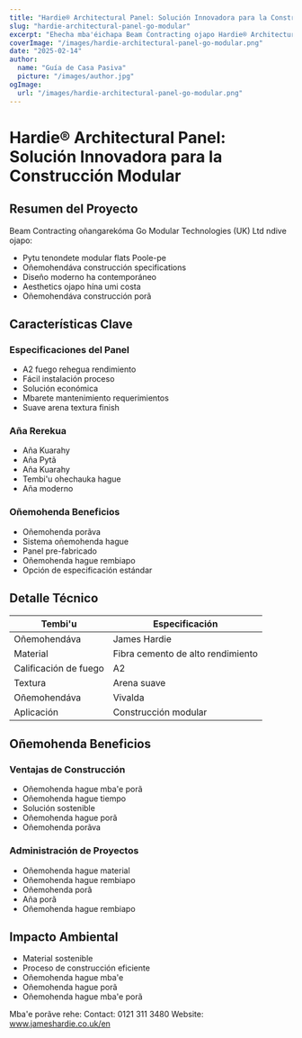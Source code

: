 ```yaml
---
title: "Hardie® Architectural Panel: Solución Innovadora para la Construcción Modular"
slug: "hardie-architectural-panel-go-modular"
excerpt: "Ehecha mba'éichapa Beam Contracting ojapo Hardie® Architectural Panel ikatuha ombojerovia umi proyecto modular flats-pe Poole-pe, omoañohẽva mba'e porãita ha sustainability."
coverImage: "/images/hardie-architectural-panel-go-modular.png"
date: "2025-02-14"
author:
  name: "Guía de Casa Pasiva"
  picture: "/images/author.jpg"
ogImage:
  url: "/images/hardie-architectural-panel-go-modular.png"
---
```


# Hardie® Architectural Panel: Solución Innovadora para la Construcción Modular

## Resumen del Proyecto

Beam Contracting oñangarekóma Go Modular Technologies (UK) Ltd ndive ojapo:

- Pytu tenondete modular flats Poole-pe
- Oñemohendáva construcción specifications
- Diseño moderno ha contemporáneo
- Aesthetics ojapo hína umi costa
- Oñemohendáva construcción porã

## Características Clave

### Especificaciones del Panel
- A2 fuego rehegua rendimiento
- Fácil instalación proceso
- Solución económica
- Mbarete mantenimiento requerimientos
- Suave arena textura finish

### Aña Rerekua
- Aña Kuarahy
- Aña Pytã
- Aña Kuarahy
- Tembi'u ohechauka hague
- Aña moderno

### Oñemohenda Beneficios
- Oñemohenda porãva
- Sistema oñemohenda hague
- Panel pre-fabricado
- Oñemohenda hague rembiapo
- Opción de especificación estándar

## Detalle Técnico

| Tembi'u | Especificación |
|---------|--------------|
| Oñemohendáva | James Hardie |
| Material | Fibra cemento de alto rendimiento |
| Calificación de fuego | A2 |
| Textura | Arena suave |
| Oñemohendáva | Vivalda |
| Aplicación | Construcción modular |

## Oñemohenda Beneficios

### Ventajas de Construcción
- Oñemohenda hague mba'e porã
- Oñemohenda hague tiempo
- Solución sostenible
- Oñemohenda hague porã
- Oñemohenda porãva

### Administración de Proyectos
- Oñemohenda hague material
- Oñemohenda hague rembiapo
- Oñemohenda porã
- Aña porã
- Oñemohenda hague rembiapo

## Impacto Ambiental

- Material sostenible
- Proceso de construcción eficiente
- Oñemohenda hague mba'e
- Oñemohenda hague porã
- Oñemohenda hague mba'e porã

Mba'e porãve rehe:
Contact: 0121 311 3480
Website: www.jameshardie.co.uk/en